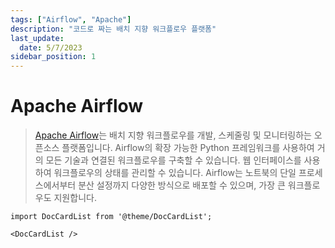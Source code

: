 ```yaml
---
tags: ["Airflow", "Apache"]
description: "코드로 짜는 배치 지향 워크플로우 플랫폼"
last_update:
  date: 5/7/2023
sidebar_position: 1
---
```


# Apache Airflow

> [Apache Airflow](https://github.com/apache/airflow)는 배치 지향 워크플로우를 개발, 스케줄링 및 모니터링하는 오픈소스 플랫폼입니다. Airflow의 확장 가능한 Python 프레임워크를 사용하여 거의 모든 기술과 연결된 워크플로우를 구축할 수 있습니다. 웹 인터페이스를 사용하여 워크플로우의 상태를 관리할 수 있습니다. Airflow는 노트북의 단일 프로세스에서부터 분산 설정까지 다양한 방식으로 배포할 수 있으며, 가장 큰 워크플로우도 지원합니다.

```mdx-code-block
import DocCardList from '@theme/DocCardList';

<DocCardList />
```
